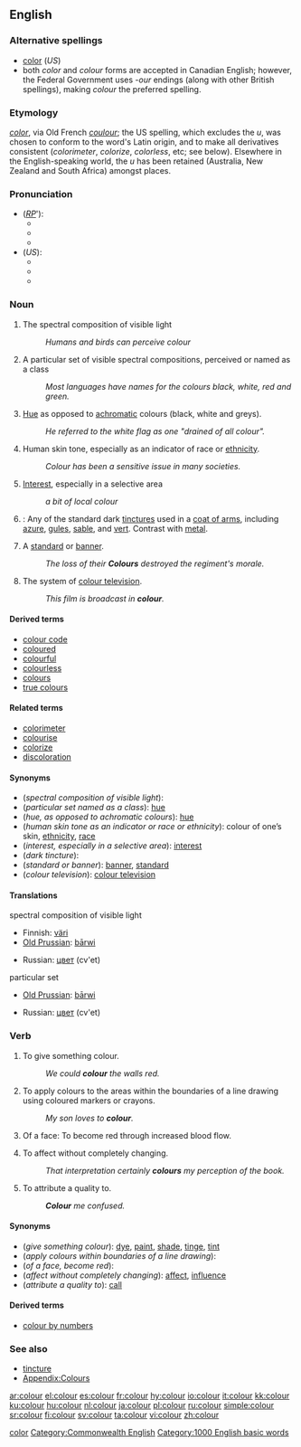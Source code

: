 {{see|color}}<!--If you edit this entry, please also edit [[color]] to ensure these two entries remain synchronized.-->[[Category:Synchronized entries|color]]

{{wikipedia|color}}
==English==

===Alternative spellings===
*[[color]] (''US'')
*both ''color'' and ''colour'' forms are accepted in Canadian English; however, the Federal Government uses ''-our'' endings (along with other British spellings), making ''colour'' the preferred spelling.

===Etymology===
{{L.}} ''[[color]]'', via Old French ''[[coulour]]''; the US spelling, which excludes the ''u'', was chosen to conform to the word's Latin origin, and to make all derivatives consistent (''colorimeter'', ''colorize'', ''colorless'', etc; see below). Elsewhere in the English-speaking world, the ''u'' has been retained (Australia, New Zealand and South Africa) amongst places.

===Pronunciation===
*(''[[RP]]'''):
**{{AHD|/kŭlʹə/}}
**{{IPA|/ˈkʌlə/}}
**{{SAMPA|/"kVl@/}}
*(''US''):
**{{AHD|/kŭlʹər/}}
**{{IPA|/ˈkʌlɚ/}}
**{{SAMPA|/"kVl@`/}}

===Noun===
{{en-noun|s|-}}  {{CE}}

# {{uncountable}} The spectral composition of visible light
#: ''Humans and birds can perceive colour''
# {{countable}} A particular set of visible spectral compositions, perceived or named as a class
#: ''Most languages have names for the colours black, white, red and green.''
# {{uncountable}} [[hue|Hue]] as opposed to [[achromatic]] colours (black, white and greys).
#: ''He referred to the white flag as one "drained of all colour".''
# {{uncountable}} Human skin tone, especially as an indicator of race or [[ethnicity]].
#: ''Colour has been a sensitive issue in many societies.''
# {{figuratively}} [[interest|Interest]], especially in a selective area
#:''a bit of local colour''
# {{tincture}}: Any of the standard dark [[tincture]]s used in a [[coat of arms]], including [[azure]], [[gules]], [[sable]], and [[vert]]. Contrast with [[metal]].
# {{italbrac|in plural}} A [[standard]] or [[banner]].
#: ''The loss of their '''Colours''' destroyed the regiment's morale.''
# The system of [[colour television]].
#:''This film is broadcast in '''colour'''.''

====Derived terms====
* [[colour code]]
* [[coloured]]
* [[colourful]]
* [[colourless]]
* [[colours]]
* [[true colours]]

====Related terms====
* [[colorimeter]]
* [[colourise]]
* [[colorize]]<!-- you might expect only ou and s go together but this is just as common! -->
* [[discoloration]]

====Synonyms====
*(''spectral composition of visible light''):
*(''particular set named as a class''): [[hue]]
*(''hue, as opposed to achromatic colours''): [[hue]]
*(''human skin tone as an indicator or race or ethnicity''): colour of one’s skin, [[ethnicity]], [[race]]
*(''interest, especially in a selective area''): [[interest]]
*(''dark tincture''):
*(''standard or banner''): [[banner]], [[standard]]
*(''colour television''): [[colour television]]

====Translations====
;spectral composition of visible light
{{top}}
*Finnish: [[väri]]
*[[Old Prussian]]: [[bārwi]]
{{mid}}
*Russian: [[цвет]] (cv'et) {{m}}
{{bottom}}

;particular set
{{top}}
*[[Old Prussian]]: [[bārwi]]
{{mid}}
*Russian: [[цвет]] (cv'et) {{m}}
{{bottom}}

{{color-colour (noun)}}

===Verb===
{{en-verb}}  {{CE}}

# {{transitive}} To give something colour.
#: ''We could '''colour''' the walls red.''
# {{intransitive}} To apply colours to the areas within the boundaries of a line drawing using coloured markers or crayons.
#: ''My son loves to '''colour'''.''
# Of a face: To become red through increased blood flow.
# {{transitive}} To affect without completely changing.
#: ''That interpretation certainly '''colours''' my perception of the book.''
# {{colloquial}} To attribute a quality to.
#: '''''Colour''' me confused.''

====Synonyms====
*(''give something colour''): [[dye]], [[paint]], [[shade]], [[tinge]], [[tint]]
*(''apply colours within boundaries of a line drawing''):<!--can this be used intransitively? [[colour in]]-->
*(''of a face, become red''):
*(''affect without completely changing''): [[affect]], [[influence]]
*(''attribute a quality to''): [[call]]

====Derived terms====
*[[colour by numbers]]

{{color-colour (verb)}}

===See also===
* [[tincture]]
* [[Appendix:Colours|Appendix:Colours]]

[[Category:Commonwealth English]]
[[Category:1000 English basic words]]

[[ar:colour]]
[[el:colour]]
[[es:colour]]
[[fr:colour]]
[[hy:colour]]
[[io:colour]]
[[it:colour]]
[[kk:colour]]
[[ku:colour]]
[[hu:colour]]
[[nl:colour]]
[[ja:colour]]
[[pl:colour]]
[[ru:colour]]
[[simple:colour]]
[[sr:colour]]
[[fi:colour]]
[[sv:colour]]
[[ta:colour]]
[[vi:colour]]
[[zh:colour]]